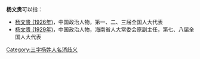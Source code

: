 '''杨文贵'''可以指：
* [[杨文贵_(1926年)|杨文贵 (1926年)]]，中国政治人物，第一、二、三届全国人大代表
* [[杨文贵_(1929年)|杨文贵 (1929年)]]，中国政治人物，海南省人大常委会原副主任，第七、八届全国人大代表

{{disambig}}

[[Category:三字杨姓人名消歧义|Category:三字杨姓人名消歧义]]